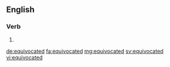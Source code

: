 ==English==

===Verb===
{{head|en}}

# {{en-past of|equivocate}}

[[de:equivocated]]
[[fa:equivocated]]
[[mg:equivocated]]
[[sv:equivocated]]
[[vi:equivocated]]
